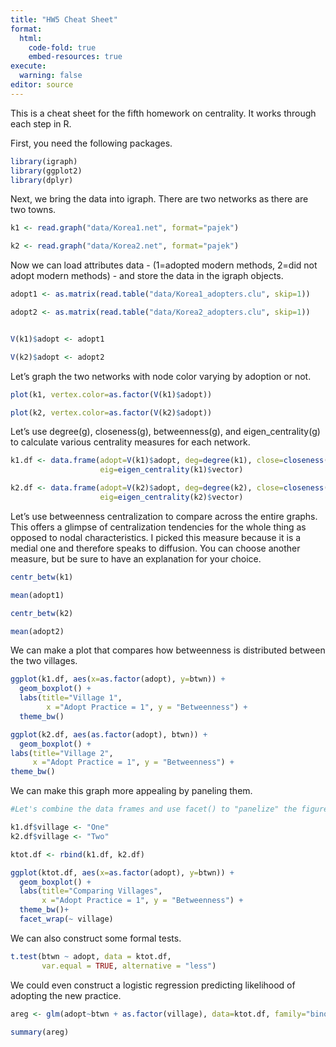 ```yaml
---
title: "HW5 Cheat Sheet"
format: 
  html:
    code-fold: true
    embed-resources: true
execute:
  warning: false
editor: source
---
```


This is a cheat sheet for the fifth homework on centrality. It works through each step in R.

First, you need the following packages.

```r
library(igraph)
library(ggplot2)
library(dplyr)
```

Next, we bring the data into igraph. There are two networks as there are two towns.


```r

k1 <- read.graph("data/Korea1.net", format="pajek")

k2 <- read.graph("data/Korea2.net", format="pajek")


```

Now we can load attributes data - (1=adopted modern methods, 2=did not adopt modern methods) - and store the data in the igraph objects.

```r

adopt1 <- as.matrix(read.table("data/Korea1_adopters.clu", skip=1))

adopt2 <- as.matrix(read.table("data/Korea2_adopters.clu", skip=1))


V(k1)$adopt <- adopt1

V(k2)$adopt <- adopt2

```

Let's graph the two networks with node color varying by adoption or not.

```r

plot(k1, vertex.color=as.factor(V(k1)$adopt))

plot(k2, vertex.color=as.factor(V(k2)$adopt))

```

Let's use degree(g), closeness(g), betweenness(g), and eigen_centrality(g) to calculate various centrality measures for each network.

```r

k1.df <- data.frame(adopt=V(k1)$adopt, deg=degree(k1), close=closeness(k1), btwn=betweenness(k1, normalized=T), 
                    eig=eigen_centrality(k1)$vector)

k2.df <- data.frame(adopt=V(k2)$adopt, deg=degree(k2), close=closeness(k2), btwn=betweenness(k2, normalized=T), 
                    eig=eigen_centrality(k2)$vector)


```

Let's use betweenness centralization to compare across the entire graphs. This offers a glimpse of centralization tendencies for the whole thing as opposed to nodal characteristics. I picked this measure because it is a medial one and therefore speaks to diffusion. You can choose another measure, but be sure to have an explanation for your choice.

```r

centr_betw(k1)

mean(adopt1)

centr_betw(k2)

mean(adopt2)


```

We can make a plot that compares how betweenness is distributed between the two villages.

```r
ggplot(k1.df, aes(x=as.factor(adopt), y=btwn)) + 
  geom_boxplot() +
  labs(title="Village 1",
        x ="Adopt Practice = 1", y = "Betweenness") +
  theme_bw()

ggplot(k2.df, aes(as.factor(adopt), btwn)) + 
  geom_boxplot() +
labs(title="Village 2",
     x ="Adopt Practice = 1", y = "Betweenness") +
theme_bw()
```

We can make this graph more appealing by paneling them.

```r

#Let's combine the data frames and use facet() to "panelize" the figures

k1.df$village <- "One"
k2.df$village <- "Two"

ktot.df <- rbind(k1.df, k2.df)

ggplot(ktot.df, aes(x=as.factor(adopt), y=btwn)) + 
  geom_boxplot() +
  labs(title="Comparing Villages",
       x ="Adopt Practice = 1", y = "Betweenness") +
  theme_bw()+
  facet_wrap(~ village)

```


We can also construct some formal tests.

```r

t.test(btwn ~ adopt, data = ktot.df,
       var.equal = TRUE, alternative = "less")

```

We could even construct a logistic regression predicting likelihood of adopting the new practice.

```r


areg <- glm(adopt~btwn + as.factor(village), data=ktot.df, family="binomial")

summary(areg)

```

